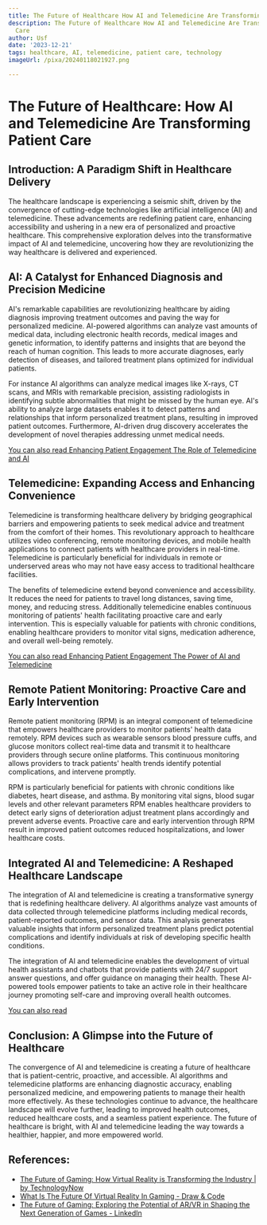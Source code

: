 ```yaml
---
title: The Future of Healthcare How AI and Telemedicine Are Transforming Patient Care
description: The Future of Healthcare How AI and Telemedicine Are Transforming Patient
  Care
author: Usf
date: '2023-12-21'
tags: healthcare, AI, telemedicine, patient care, technology
imageUrl: /pixa/20240118021927.png

---
```

# The Future of  Healthcare:  How AI and Telemedicine Are Transforming Patient Care

## Introduction: A Paradigm Shift in Healthcare Delivery

The healthcare landscape is  experiencing a seismic shift, driven by the  convergence of cutting-edge  technologies like artificial intelligence (AI) and telemedicine.  These advancements are redefining patient  care, enhancing accessibility and ushering in a new era  of personalized and proactive healthcare. This comprehensive exploration delves into the transformative impact  of AI and telemedicine, uncovering how they are revolutionizing the way healthcare is delivered and  experienced.

##  AI: A Catalyst for  Enhanced Diagnosis and Precision Medicine

AI's remarkable capabilities are revolutionizing healthcare by aiding diagnosis improving treatment outcomes and paving the way for personalized  medicine. AI-powered algorithms  can analyze vast amounts of medical  data, including electronic health records, medical images and genetic information, to identify  patterns and insights that are  beyond the reach of human cognition. This leads to more accurate diagnoses, early detection of diseases, and tailored treatment plans optimized for  individual patients.

For instance  AI algorithms  can analyze medical images like  X-rays,  CT scans, and  MRIs with  remarkable precision, assisting radiologists in identifying subtle abnormalities that might be missed by the human eye. AI's ability to analyze large datasets enables it to detect patterns and relationships that inform personalized treatment plans,  resulting in improved patient outcomes. Furthermore, AI-driven drug discovery  accelerates the development of novel therapies addressing unmet medical  needs.

[You can also read Enhancing Patient  Engagement The  Role of Telemedicine and AI](Enhancing%20Patient%20Engagement%20The%20Role%20of%20Telemedicine%20and%20AI)


## Telemedicine: Expanding Access and Enhancing Convenience

Telemedicine is transforming healthcare delivery by bridging geographical barriers and empowering patients to  seek medical advice and treatment from the comfort of their homes. This revolutionary approach to healthcare utilizes video conferencing, remote monitoring devices,  and mobile health applications to connect patients with healthcare providers in real-time. Telemedicine is particularly beneficial for individuals in remote or  underserved areas who may  not have easy access to traditional healthcare facilities.

The benefits of telemedicine extend beyond convenience and accessibility. It reduces the need for  patients to travel long distances, saving time, money, and reducing stress.  Additionally telemedicine enables continuous monitoring of patients' health facilitating proactive care and early intervention. This is especially  valuable for patients with chronic conditions, enabling healthcare providers to monitor  vital signs, medication adherence, and overall well-being remotely.

[You can also read Enhancing  Patient Engagement The Power of AI and Telemedicine](Enhancing%20Patient%20Engagement%20The%20Power%20of%20AI%20and%20Telemedicine)


## Remote Patient Monitoring: Proactive Care and Early Intervention

Remote patient monitoring (RPM) is an integral component of telemedicine that empowers healthcare providers to monitor patients' health data remotely. RPM devices such as wearable sensors blood pressure  cuffs, and glucose monitors  collect real-time data and transmit it to healthcare providers through secure  online platforms. This continuous monitoring allows providers to track patients' health trends identify  potential complications, and intervene  promptly.

RPM is particularly beneficial for patients with chronic conditions like diabetes,  heart  disease, and asthma. By monitoring vital signs, blood sugar levels and other relevant parameters RPM enables healthcare providers to detect early signs of deterioration adjust treatment  plans accordingly and  prevent adverse events. Proactive care and early  intervention through RPM result in improved patient outcomes reduced hospitalizations, and lower healthcare costs.

## Integrated AI and Telemedicine: A Reshaped Healthcare Landscape

The integration  of AI and telemedicine is creating a transformative  synergy that is redefining healthcare  delivery.  AI algorithms analyze vast amounts of data collected through telemedicine platforms including medical records, patient-reported outcomes, and  sensor data. This analysis generates valuable insights  that inform personalized treatment plans predict potential complications and identify individuals at risk of developing specific health conditions.

The integration of AI and telemedicine enables the development of virtual  health assistants and chatbots that provide patients with  24/7 support answer questions, and offer guidance on  managing their health.  These AI-powered  tools empower patients to take an active role in their  healthcare journey promoting self-care and improving overall health outcomes.

[You can also read  ]()


## Conclusion: A Glimpse into the Future of Healthcare

The convergence of AI and telemedicine is creating a  future of healthcare that is patient-centric,  proactive, and accessible.  AI algorithms  and telemedicine platforms are enhancing diagnostic accuracy, enabling personalized  medicine, and empowering patients to manage their  health more effectively. As these technologies  continue to advance, the healthcare landscape will evolve further, leading to improved health outcomes, reduced healthcare costs, and a seamless patient experience. The future of healthcare is bright,  with AI  and telemedicine leading the  way towards a healthier, happier, and  more empowered world.

## References:
- [The Future of Gaming: How Virtual Reality is Transforming the Industry | by TechnologyNow](https://medium.com/@technologynow/the-future-of-gaming-how-virtual-reality-is-transforming-the-industry-ef639c51df7d)
- [What Is The Future Of Virtual Reality In Gaming - Draw & Code](https://drawandcode.com/learning-zone/what-is-the-future-of-virtual-reality-in-gaming/)
- [The Future of Gaming: Exploring the Potential of AR/VR in Shaping the Next Generation of Games - LinkedIn](https://www.linkedin.com/pulse/future-gaming-exploring-potential-arvr-shaping-next-generation)
